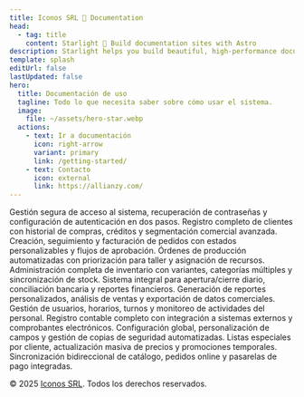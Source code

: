 ```yaml
---
title: Iconos SRL 🌟 Documentation
head:
  - tag: title
    content: Starlight 🌟 Build documentation sites with Astro
description: Starlight helps you build beautiful, high-performance documentation websites with Astro.
template: splash
editUrl: false
lastUpdated: false
hero:
  title: Documentación de uso
  tagline: Todo lo que necesita saber sobre cómo usar el sistema.
  image:
    file: ~/assets/hero-star.webp
  actions:
    - text: Ir a documentación
      icon: right-arrow
      variant: primary
      link: /getting-started/
    - text: Contacto
      icon: external
      link: https://allianzy.com/
---
```




<CardGrid stagger>
  <Card title="🔐 Autenticación" icon="shield">
    Gestión segura de acceso al sistema, recuperación de contraseñas y configuración de autenticación en dos pasos.
  </Card>

  <Card title="👥 Gestión de Clientes" icon="users">
    Registro completo de clientes con historial de compras, créditos y segmentación comercial avanzada.
  </Card>

  <Card title="📦 Sistema de Pedidos" icon="package">
    Creación, seguimiento y facturación de pedidos con estados personalizables y flujos de aprobación.
  </Card>

  <Card title="🛠️ Control de Trabajos" icon="settings">
    Órdenes de producción automatizadas con priorización para taller y asignación de recursos.
  </Card>

  <Card title="📦 Gestión de Productos" icon="box">
    Administración completa de inventario con variantes, categorías múltiples y sincronización de stock.
  </Card>

  <Card title="💰 Control de Cajas" icon="dollar">
    Sistema integral para apertura/cierre diario, conciliación bancaria y reportes financieros.
  </Card>

  <Card title="📊 Estadísticas" icon="bar-chart">
    Generación de reportes personalizados, análisis de ventas y exportación de datos comerciales.
  </Card>

  <Card title="👥 Administración de Equipo" icon="user">
    Gestión de usuarios, horarios, turnos y monitoreo de actividades del personal.
  </Card>

  <Card title="💸 Movimientos" icon="credit-card">
    Registro contable completo con integración a sistemas externos y comprobantes electrónicos.
  </Card>

  <Card title="⚙️ Ajustes del Sistema" icon="tool">
    Configuración global, personalización de campos y gestión de copias de seguridad automatizadas.
  </Card>

  <Card title="🏷️ Gestión de Precios" icon="tag">
    Listas especiales por cliente, actualización masiva de precios y promociones temporales.
  </Card>

  <Card title="🛒 Ecommerce" icon="shopping-cart">
    Sincronización bidireccional de catálogo, pedidos online y pasarelas de pago integradas.
  </Card>
</CardGrid>


<br />

© 2025 [Iconos SRL](https://iconossrl.com.ar/). Todos los derechos reservados.